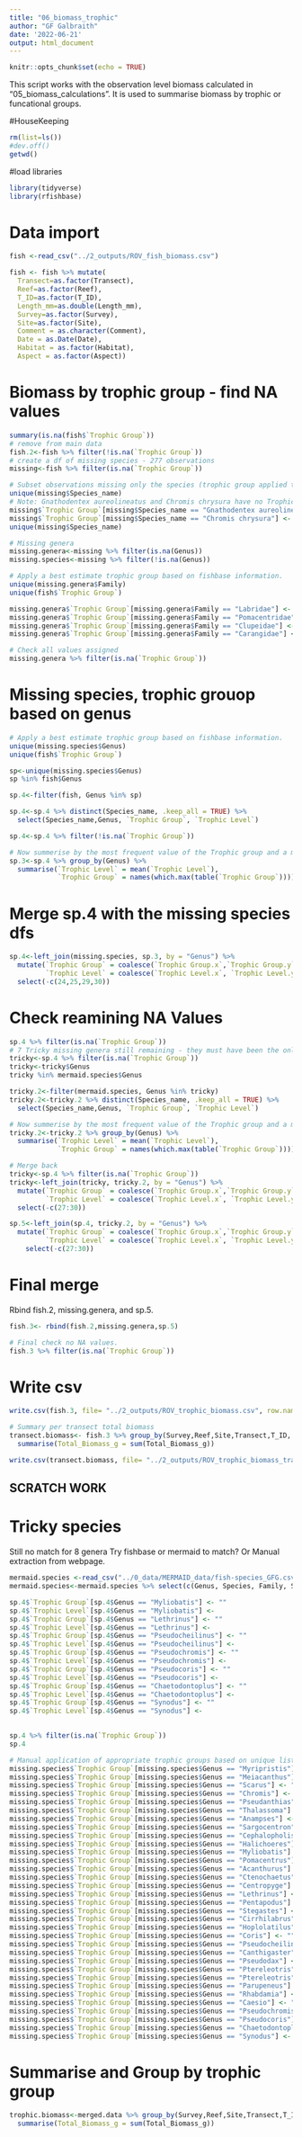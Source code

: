 ```yaml
---
title: "06_biomass_trophic"
author: "GF Galbraith"
date: '2022-06-21'
output: html_document
---
```


```r
knitr::opts_chunk$set(echo = TRUE)
```

This script works with the observation level biomass calculated in "05_biomass_calculations". It is used to summarise biomass by trophic or funcational groups.

#HouseKeeping
```R
rm(list=ls())
#dev.off()
getwd()
```

#load libraries
```r
library(tidyverse)
library(rfishbase)
```

# Data import
```r
fish <-read_csv("../2_outputs/ROV_fish_biomass.csv")

fish <- fish %>% mutate(
  Transect=as.factor(Transect),
  Reef=as.factor(Reef),
  T_ID=as.factor(T_ID),
  Length_mm=as.double(Length_mm),
  Survey=as.factor(Survey),
  Site=as.factor(Site),
  Comment = as.character(Comment),
  Date = as.Date(Date),
  Habitat = as.factor(Habitat),
  Aspect = as.factor(Aspect))

```


# Biomass by trophic group - find NA values
```r
summary(is.na(fish$`Trophic Group`))
# remove from main data 
fish.2<-fish %>% filter(!is.na(`Trophic Group`))
# create a df of missing species - 277 observations
missing<-fish %>% filter(is.na(`Trophic Group`))
```

```r
# Subset observations missing only the species (trophic group applied to genus)
unique(missing$Species_name)
# Note: Gnathodentex aureolineatus and Chromis chrysura have no Trophic group - manual apply
missing$`Trophic Group`[missing$Species_name == "Gnathodentex aureolineatus"] <- "invertivore-mobile"
missing$`Trophic Group`[missing$Species_name == "Chromis chrysura"] <- "planktivore"
unique(missing$Species_name)
```

```r
# Missing genera
missing.genera<-missing %>% filter(is.na(Genus))  
missing.species<-missing %>% filter(!is.na(Genus))  
```

```r
# Apply a best estimate trophic group based on fishbase information.
unique(missing.genera$Family)
unique(fish$`Trophic Group`)

missing.genera$`Trophic Group`[missing.genera$Family == "Labridae"] <- "omnivore"
missing.genera$`Trophic Group`[missing.genera$Family == "Pomacentridae"] <- "planktivore"
missing.genera$`Trophic Group`[missing.genera$Family == "Clupeidae"] <- "planktivore"
missing.genera$`Trophic Group`[missing.genera$Family == "Carangidae"] <- "piscivore"

# Check all values assigned
missing.genera %>% filter(is.na(`Trophic Group`))  

```

# Missing species, trophic grouop based on genus
```r
# Apply a best estimate trophic group based on fishbase information.
unique(missing.species$Genus)
unique(fish$`Trophic Group`)
```

```r
sp<-unique(missing.species$Genus)
sp %in% fish$Genus

sp.4<-filter(fish, Genus %in% sp)

sp.4<-sp.4 %>% distinct(Species_name, .keep_all = TRUE) %>% 
  select(Species_name,Genus, `Trophic Group`, `Trophic Level`)

sp.4<-sp.4 %>% filter(!is.na(`Trophic Group`)) 

# Now summerise by the most frequent value of the Trophic group and a mean TL
sp.3<-sp.4 %>% group_by(Genus) %>% 
  summarise(`Trophic Level` = mean(`Trophic Level`),
            `Trophic Group` = names(which.max(table(`Trophic Group`))))

```


# Merge sp.4 with the missing species dfs
```r
sp.4<-left_join(missing.species, sp.3, by = "Genus") %>% 
  mutate(`Trophic Group` = coalesce(`Trophic Group.x`,`Trophic Group.y`),
         `Trophic Level` = coalesce(`Trophic Level.x`, `Trophic Level.y`)) %>% 
  select(-c(24,25,29,30))

```

# Check reamining NA Values
```r
sp.4 %>% filter(is.na(`Trophic Group`))
# 7 Tricky missing genera still remaining - they must have been the only observations from that genus hence no average TL or most frequent TG.
tricky<-sp.4 %>% filter(is.na(`Trophic Group`))
tricky<-tricky$Genus
tricky %in% mermaid.species$Genus

tricky.2<-filter(mermaid.species, Genus %in% tricky)
tricky.2<-tricky.2 %>% distinct(Species_name, .keep_all = TRUE) %>% 
  select(Species_name,Genus, `Trophic Group`, `Trophic Level`)

# Now summerise by the most frequent value of the Trophic group and a mean TL
tricky.2<-tricky.2 %>% group_by(Genus) %>% 
  summarise(`Trophic Level` = mean(`Trophic Level`),
            `Trophic Group` = names(which.max(table(`Trophic Group`))))

# Merge back
tricky<-sp.4 %>% filter(is.na(`Trophic Group`))
tricky<-left_join(tricky, tricky.2, by = "Genus") %>% 
  mutate(`Trophic Group` = coalesce(`Trophic Group.x`,`Trophic Group.y`),
         `Trophic Level` = coalesce(`Trophic Level.x`, `Trophic Level.y`)) %>% 
  select(-c(27:30))

sp.5<-left_join(sp.4, tricky.2, by = "Genus") %>% 
  mutate(`Trophic Group` = coalesce(`Trophic Group.x`,`Trophic Group.y`),
         `Trophic Level` = coalesce(`Trophic Level.x`, `Trophic Level.y`)) %>% 
    select(-c(27:30))


```


# Final merge
Rbind fish.2, missing.genera, and sp.5.
```r

fish.3<- rbind(fish.2,missing.genera,sp.5)

# Final check no NA values.
fish.3 %>% filter(is.na(`Trophic Group`))


```

# Write csv

```r

write.csv(fish.3, file= "../2_outputs/ROV_trophic_biomass.csv", row.names = FALSE)

```

```r
# Summary per transect total biomass
transect.biomass<- fish.3 %>% group_by(Survey,Reef,Site,Transect,T_ID, Date, Lat, Long, Depth, Temperature, Habitat,Aspect,Benthic_Complexity, `Trophic Group`) %>%
  summarise(Total_Biomass_g = sum(Total_Biomass_g))
```

```r

write.csv(transect.biomass, file= "../2_outputs/ROV_trophic_biomass_transect.csv", row.names = FALSE)

```



SCRATCH WORK
-----------------------
# Tricky species
Still no match for 8 genera Try fishbase or mermaid to match? Or Manual extraction from webpage.
```r
mermaid.species <-read_csv("../0_data/MERMAID_data/fish-species_GFG.csv")
mermaid.species<-mermaid.species %>% select(c(Genus, Species, Family, Species_name, `Trophic Level`, `Trophic Group`))

```


```r
sp.4$`Trophic Group`[sp.4$Genus == "Myliobatis"] <- ""
sp.4$`Trophic Level`[sp.4$Genus == "Myliobatis"] <-
sp.4$`Trophic Group`[sp.4$Genus == "Lethrinus"] <- ""
sp.4$`Trophic Level`[sp.4$Genus == "Lethrinus"] <-
sp.4$`Trophic Group`[sp.4$Genus == "Pseudocheilinus"] <- ""
sp.4$`Trophic Level`[sp.4$Genus == "Pseudocheilinus"] <- 
sp.4$`Trophic Group`[sp.4$Genus == "Pseudochromis"] <- ""
sp.4$`Trophic Level`[sp.4$Genus == "Pseudochromis"] <-   
sp.4$`Trophic Group`[sp.4$Genus == "Pseudocoris"] <- ""
sp.4$`Trophic Level`[sp.4$Genus == "Pseudocoris"] <- 
sp.4$`Trophic Group`[sp.4$Genus == "Chaetodontoplus"] <- ""
sp.4$`Trophic Level`[sp.4$Genus == "Chaetodontoplus"] <- 
sp.4$`Trophic Group`[sp.4$Genus == "Synodus"] <- ""
sp.4$`Trophic Level`[sp.4$Genus == "Synodus"] <- 

  
sp.4 %>% filter(is.na(`Trophic Group`))  
sp.4

```

```r

# Manual application of appropriate trophic groups based on unique list of missing species names.
missing.species$`Trophic Group`[missing.species$Genus == "Myripristis"] <- ""
missing.species$`Trophic Group`[missing.species$Genus == "Meiacanthus"] <- "Halichoeres sp"
missing.species$`Trophic Group`[missing.species$Genus == "Scarus"] <- ""
missing.species$`Trophic Group`[missing.species$Genus == "Chromis"] <- ""
missing.species$`Trophic Group`[missing.species$Genus == "Pseudanthias"] <- ""
missing.species$`Trophic Group`[missing.species$Genus == "Thalassoma"] <- ""
missing.species$`Trophic Group`[missing.species$Genus == "Anampses"] <- ""
missing.species$`Trophic Group`[missing.species$Genus == "Sargocentron"] <- ""
missing.species$`Trophic Group`[missing.species$Genus == "Cephalopholis"] <- ""
missing.species$`Trophic Group`[missing.species$Genus == "Halichoeres"] <- ""
missing.species$`Trophic Group`[missing.species$Genus == "Myliobatis"] <- ""
missing.species$`Trophic Group`[missing.species$Genus == "Pomacentrus"] <- ""
missing.species$`Trophic Group`[missing.species$Genus == "Acanthurus"] <- ""
missing.species$`Trophic Group`[missing.species$Genus == "Ctenochaetus"] <- ""
missing.species$`Trophic Group`[missing.species$Genus == "Centropyge"] <- ""
missing.species$`Trophic Group`[missing.species$Genus == "Lethrinus"] <- ""
missing.species$`Trophic Group`[missing.species$Genus == "Pentapodus"] <- ""
missing.species$`Trophic Group`[missing.species$Genus == "Stegastes"] <- ""
missing.species$`Trophic Group`[missing.species$Genus == "Cirrhilabrus"] <- ""
missing.species$`Trophic Group`[missing.species$Genus == "Hoplolatilus"] <- ""
missing.species$`Trophic Group`[missing.species$Genus == "Coris"] <- ""
missing.species$`Trophic Group`[missing.species$Genus == "Pseudocheilinus"] <- ""
missing.species$`Trophic Group`[missing.species$Genus == "Canthigaster"] <- ""
missing.species$`Trophic Group`[missing.species$Genus == "Pseudodax"] <- ""
missing.species$`Trophic Group`[missing.species$Genus == "Ptereleotris"] <- ""
missing.species$`Trophic Group`[missing.species$Genus == "Ptereleotris"] <- ""
missing.species$`Trophic Group`[missing.species$Genus == "Parupeneus"] <- ""
missing.species$`Trophic Group`[missing.species$Genus == "Rhabdamia"] <- ""
missing.species$`Trophic Group`[missing.species$Genus == "Caesio"] <- ""
missing.species$`Trophic Group`[missing.species$Genus == "Pseudochromis"] <- ""
missing.species$`Trophic Group`[missing.species$Genus == "Pseudocoris"] <- ""
missing.species$`Trophic Group`[missing.species$Genus == "Chaetodontoplus"] <- ""
missing.species$`Trophic Group`[missing.species$Genus == "Synodus"] <- ""


```



# Summarise and Group by trophic group
```r
trophic.biomass<-merged.data %>% group_by(Survey,Reef,Site,Transect,T_ID, Date, Lat, Long, Depth, Temperature, Habitat,Aspect,Benthic_Complexity,`Trophic Group`) %>%
  summarise(Total_Biomass_g = sum(Total_Biomass_g))


```
